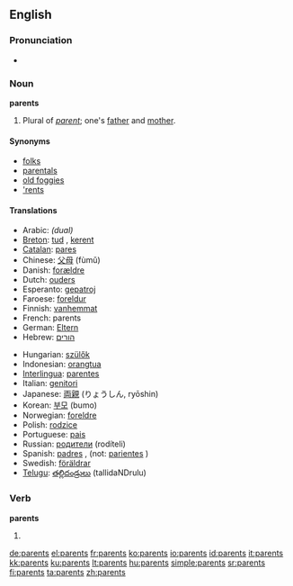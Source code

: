 ==English==

===Pronunciation===
*{{audio|en-us-parents.ogg|Audio (US)}}

===Noun===
'''parents''' {{p}}

# Plural of ''[[parent]]''; one's [[father]] and [[mother]].

====Synonyms====
*[[folks]]
*[[parentals]]
*[[old foggies]]
*[['rents]]

====Translations====
{{top}}
*Arabic: {{Arab|[[والدين]]}} {{IPAchar|(walidēn)}} ''(dual)''
*[[Breton]]: [[tud]] {{p}}, [[kerent]] {{p}}
*[[Catalan]]: [[pares]] {{m|p}}
*Chinese: [[父母]] (fùmǔ)
*Danish: [[forældre]] {{c|p}}
*Dutch: [[ouders]] {{m|p}}
*Esperanto: [[gepatroj]] {{p}}
*Faroese: [[foreldur]] {{n|p}}
*Finnish: [[vanhemmat]] {{p}}
*French: parents {{m|p}}
*German: [[Eltern]] {{m|p}}
*Hebrew: [[הורים]] {{m|p}}
{{mid}}
*Hungarian: [[szülők]] {{p}}
*Indonesian: [[orangtua]]
*[[Interlingua]]: [[parentes]]
*Italian: [[genitori]] {{m|p}}
*Japanese: [[両親]] (りょうしん, ryōshin)
*Korean: [[부모]] (bumo)
*Norwegian: [[foreldre]] {{p}}
*Polish: [[rodzice]] {{p}}
*Portuguese: [[pais#Portuguese|pais]]
*Russian: [[родители]] (rodíteli) {{p}}
*Spanish: [[padres]] {{m|p}}, (not: [[pariente]]s {{m|p}})
*Swedish: [[föräldrar]] {{p}}
* [[Telugu]]:  [[తల్లిదండ్రులు]] (tallidaNDrulu)
{{bottom}}

===Verb===
'''parents'''

# {{third-person singular of|[[parent]]}}

[[de:parents]]
[[el:parents]]
[[fr:parents]]
[[ko:parents]]
[[io:parents]]
[[id:parents]]
[[it:parents]]
[[kk:parents]]
[[ku:parents]]
[[lt:parents]]
[[hu:parents]]
[[simple:parents]]
[[sr:parents]]
[[fi:parents]]
[[ta:parents]]
[[zh:parents]]